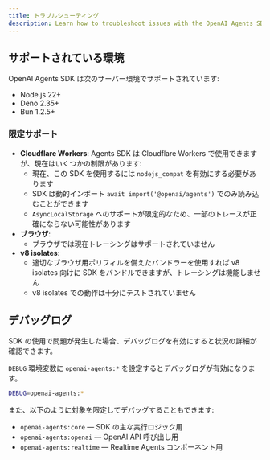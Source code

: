 ```yaml
---
title: トラブルシューティング
description: Learn how to troubleshoot issues with the OpenAI Agents SDK.
---
```


## サポートされている環境

OpenAI Agents SDK は次のサーバー環境でサポートされています:

- Node.js 22+
- Deno 2.35+
- Bun 1.2.5+

### 限定サポート

- **Cloudflare Workers**: Agents SDK は Cloudflare Workers で使用できますが、現在はいくつかの制限があります:
  - 現在、この SDK を使用するには `nodejs_compat` を有効にする必要があります
  - SDK は動的インポート `await import('@openai/agents')` でのみ読み込むことができます
  - `AsyncLocalStorage` へのサポートが限定的なため、一部のトレースが正確にならない可能性があります
- **ブラウザ**:
  - ブラウザでは現在トレーシングはサポートされていません
- **v8 isolates**:
  - 適切なブラウザ用ポリフィルを備えたバンドラーを使用すれば v8 isolates 向けに SDK をバンドルできますが、トレーシングは機能しません
  - v8 isolates での動作は十分にテストされていません

## デバッグログ

SDK の使用で問題が発生した場合、デバッグログを有効にすると状況の詳細が確認できます。

`DEBUG` 環境変数に `openai-agents:*` を設定するとデバッグログが有効になります。

```bash
DEBUG=openai-agents:*
```

また、以下のように対象を限定してデバッグすることもできます:

- `openai-agents:core` — SDK の主な実行ロジック用
- `openai-agents:openai` — OpenAI API 呼び出し用
- `openai-agents:realtime` — Realtime Agents コンポーネント用
